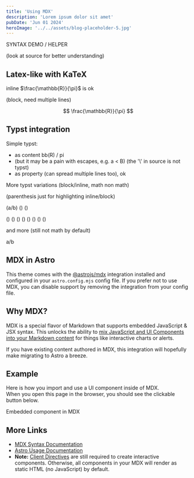 ```yaml
---
title: 'Using MDX'
description: 'Lorem ipsum dolor sit amet'
pubDate: 'Jun 01 2024'
heroImage: '../../assets/blog-placeholder-5.jpg'
---
```


SYNTAX DEMO / HELPER

(look at source for better understanding)

## Latex-like with KaTeX


inline $\frac{\mathbb{R}}{\pi}$ is ok

(block, need multiple lines)

$$
\frac{\mathbb{R}}{\pi}
$$



## Typst integration


Simple typst:

- as content <T>bb(R) / pi</T>
- (but it may be a pain with escapes, e.g. <T>a \< B</T>) (the '\\' in source is not typst)
- as property <T v="bb(R) / pi" /> (can spread multiple lines too), ok <T v="a < B" />


More typst variations (block/inline, math non math)

(parenthesis just for highlighting inline/block)

<div class="demo">

(<T block>a/b</T>)
(<T block v="$a/b$" />)
(<T block v="$ a/b $" />)

(<T block v="a/b" />)
(<T block raw v="$ a/b $" />)
(<T block raw v="$a/b$" />)
(<T block raw v="a/b" />)
(<T       v="a/b" />)
(<T       raw v="$a/b$" />)
(<T       raw v="$ a/b $" />)
(<T       raw v="a/b" />)

<T raw v="
#let test = (a) => {
	// in math mode, 42 is content, needs access and conversion
	$#{int(a.text) + 1}$
}
$
test(42) & = 1 + test(41) \
Z & = a / b \	
a & = c + d + e + f + g + h + i\
a + b + c & = 1 + 2 + 3
$
">and more (still not math by default)</T>

</div>

<T block v="a/b" />

<T block>a/b</T>


## MDX in Astro

This theme comes with the [@astrojs/mdx](https://docs.astro.build/en/guides/integrations-guide/mdx/) integration installed and configured in your `astro.config.mjs` config file. If you prefer not to use MDX, you can disable support by removing the integration from your config file.

## Why MDX?

MDX is a special flavor of Markdown that supports embedded JavaScript & JSX syntax. This unlocks the ability to [mix JavaScript and UI Components into your Markdown content](https://docs.astro.build/en/guides/markdown-content/#mdx-features) for things like interactive charts or alerts.

If you have existing content authored in MDX, this integration will hopefully make migrating to Astro a breeze.

## Example

Here is how you import and use a UI component inside of MDX.  
When you open this page in the browser, you should see the clickable button below.


<HeaderLink href="#" onclick="alert('clicked!')">
	Embedded component in MDX
</HeaderLink>

## More Links

- [MDX Syntax Documentation](https://mdxjs.com/docs/what-is-mdx)
- [Astro Usage Documentation](https://docs.astro.build/en/guides/markdown-content/#markdown-and-mdx-pages)
- **Note:** [Client Directives](https://docs.astro.build/en/reference/directives-reference/#client-directives) are still required to create interactive components. Otherwise, all components in your MDX will render as static HTML (no JavaScript) by default.
